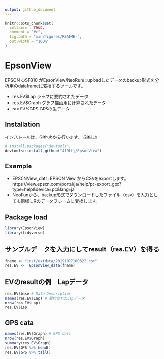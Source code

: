 ```yaml
---
output: github_document
---
```


<!-- README.md is generated from README.Rmd. Please edit that file -->

```r
knitr::opts_chunk$set(
  collapse = TRUE,
  comment = "#>",
  fig.path = "man/figures/README-",
  out.width = "100%"
)
```

# EpsonView

<!-- badges: start -->
<!-- badges: end -->

EPSON のSF810 がEpsonView/NeoRunにuploadしたデータのbackup形式を分析用のdataframeに変換するツールです。

- res.EV$Lap ラップに要約されたデータ
- res.EV$Graph グラフ描画用に計算されたデータ
- res.EV%GPS GPSの生データ

## Installation

インストールは、Githubから行います。 [GitHub](https://github.com/) :

``` r
# install.packages("devtools")
devtools::install_github("419kfj/EpsonView")
```
## Example

- EPSONView_data: EPSON View からCSVをexportします。https://view.epson.com/portal/ja/help/pc-export_gpx?type=help&device=pc&lang=ja
- NeoRunから、backup形式でダウンロードしたファイル（csv）を入力としても同様にRのデータフレームに変換します。

## Package load

```r
library(EpsonView)
library(tidyverse)
```

## サンプルデータを入力にしてresult（res.EV）を得る
```r
fname <- "inst/extdata/20191027100322.csv"
res.EV <-  EpsonView_data(fname)
```

## EVのresultの例　Lapデータ 
```r
res.EV$base # Data Description
names(res.EV$Lap) # 要約されたLapデータ
nrow(res.EV$Lap)
res.EV$Lap
```

## GPS data
```r
names(res.EV$Graph) # GPS data
nrow(res.EV$Graph)
summary(res.EV$Graph)
res.EV$GPS %>% head()
res.EV$GPS %>% tail()
```
